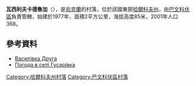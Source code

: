 {{coord|48|51|52|N|37|10|21|E|scale:100000_region:UA|display=title}}

'''瓦西利夫卡德魯加'''（{{lang-uk|Василівка Друга}}），是[[烏克蘭|烏克蘭]]的村落，位於該國東部[[哈爾科夫州|哈爾科夫州]]，由[[巴文科伏區|巴文科伏區]]負責管轄，始建於1977年，面積2平方公里，海拔高度85米，2001年人口368。

==參考資料==
*[http://gska2.rada.gov.ua/pls/z7502/A005?rdat1=09.01.2009&rf7571=32192 Василівка Друга]{{dead link|date=2018年3月 |bot=InternetArchiveBot |fix-attempted=yes }}
* [http://weather.in.ua/ua/har'kovskaja/6223 Погода в селі Гусарівка] {{Wayback|url=http://weather.in.ua/ua/har%27kovskaja/6223 |date=20160323025634 }}

{{DEFAULTSORT:Василівка Друга}}
[[Category:哈爾科夫州村落|Category:哈爾科夫州村落]]
[[Category:巴文科伏區村落|Category:巴文科伏區村落]]


{{Kharkiv-geo-stub}}